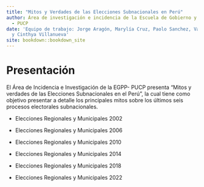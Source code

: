```yaml
--- 
title: "Mitos y Verdades de las Elecciones Subnacionales en Perú"
author: Área de investigación e incidencia de la Escuela de Gobierno y Políticas Públicas
  - PUCP
date: 'Equipo de trabajo: Jorge Aragón, Marylía Cruz, Paolo Sanchez, Valeria Pinchi
  y Cinthya Villanueva'
site: bookdown::bookdown_site
---
```


# Presentación

El Área de Incidencia e Investigación de la EGPP- PUCP presenta "Mitos y verdades de las Elecciones Subnacionales en el Perú", la cual tiene como objetivo presentar a detalle los principales mitos sobre los últimos seis procesos electorales subnacionales. 

- Elecciones Regionales y Municipales 2002

- Elecciones Regionales y Municipales 2006

- Elecciones Regionales y Municipales 2010

- Elecciones Regionales y Municipales 2014

- Elecciones Regionales y Municipales 2018

- Elecciones Regionales y Municipales 2022